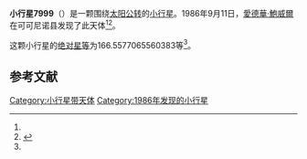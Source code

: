 {{Infobox planet
| bgcolour = #FFFFC0
| name = 7999 Nesvorny
| symbol = 
| image = 
| caption = 
| discovery = yes
| discovery_ref = 
| discoverer = [[愛德華·鮑威爾|愛德華·鮑威爾]]
| discovery_site = [[可可尼诺县|可可尼诺县]] 
| discovered = 1986年9月11日
| designations = yes
| mp_name = 
| named_after = 
| alt_names = 1986 RA3/ 1976 YH6 / 1988 AT3 / 1991 NE8 / 1992 WR9 / 1994 CD19
| mp_category = [[主带小行星|主带小行星]]
| orbit_ref = <ref name="a">[http://ssd.jpl.nasa.gov/sbdb.cgi?sstr=7999 7999 Nesvorny] {{Wayback|url=http://ssd.jpl.nasa.gov/sbdb.cgi?sstr=7999 |date=20201124030225 }}，小行星數據庫瀏覽器（JPL Small-Body Database Browser）－[[美国国家航空航天局|美国国家航空航天局]]喷气推进实验室</ref>
| epoch = 2456400.5 (2013年4月18日更新)
| aphelion = {{convert|3.309740565249302|AU|km|3|abbr=on|lk=out}}
| perihelion = {{convert|2.790066544684471|AU|km|3|abbr=on}}
| semimajor = {{convert|3.049903554966886|AU|km|3|abbr=on}}
| eccentricity = 0.085195156
| period = 1945.483654 [[日|日]]<br />5.33[[儒略年|儒略年]]
| avg_speed = 
| inclination = 11.70124472474153
| asc_node = 281.8405449522686
| mean_anomaly = 
| arg_peri = 166.5577065560383
| satellites = 
| physical_characteristics = yes
| dimensions = 
| mass = 
| density = 
| surface_grav = 
| escape_velocity = 
| sidereal_day = 
| axial_tilt = 
| pole_ecliptic_lat = 
| pole_ecliptic_lon = 
| albedo = 
| temperatures= 
| temp_name1 = 
| mean_temp_1 = 
| max_temp_1 = 
| temp_name2 = 
| max_temp_2 = 
| spectral_type = 
| abs_magnitude = 166.5577065560383
}}

'''小行星7999'''（{{lang-en|7999 Nesvorny}}）是一颗围绕[[太阳|太阳]][[公转|公转]]的[[小行星|小行星]]。1986年9月11日，[[愛德華·鮑威爾|愛德華·鮑威爾]]在可可尼诺县发现了此天体<ref name="a" /><ref>{{cite news|title=小行星列表|url=http://cfa-www.harvard.edu/iau/lists/NumberedMPs.txt|accessdate=2013-07-08|newspaper=哈佛大学|archive-date=2008-05-17|archive-url=https://web.archive.org/web/20080517010638/http://cfa-www.harvard.edu/iau/lists/NumberedMPs.txt|dead-url=no}}</ref>。

这颗小行星的[[绝对星等|绝对星等]]为166.5577065560383等<ref name="a" />。

==参考文献==
{{reflist}}
{{Minor Planet Number|[[小行星7998|小行星7998]]|[[小行星8000|小行星8000]]}}

{{小天体}}

[[Category:小行星带天体|Category:小行星带天体]]
[[Category:1986年发现的小行星|Category:1986年发现的小行星]]

{{asteroid-stub}}